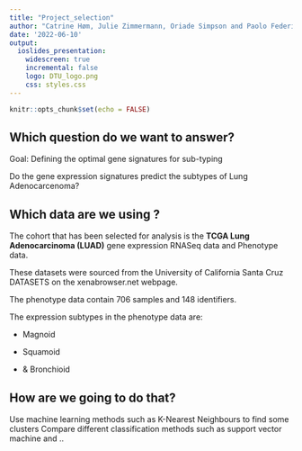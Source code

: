 ```yaml
---
title: "Project_selection"
author: "Catrine Høm, Julie Zimmermann, Oriade Simpson and Paolo Federico"
date: '2022-06-10'
output:
  ioslides_presentation:
    widescreen: true
    incremental: false
    logo: DTU_logo.png
    css: styles.css
---
```


```r
knitr::opts_chunk$set(echo = FALSE)
```

## Which question do we want to answer?

Goal:  Defining the optimal gene signatures for sub-typing

Do the gene expression signatures predict the subtypes of Lung Adenocarcenoma?


## Which data are we using ?

The cohort that has been selected for analysis is the **TCGA Lung Adenocarcinoma (LUAD)** gene expression RNASeq data and Phenotype data.

These datasets were sourced from the University of California Santa Cruz DATASETS on the xenabrowser.net webpage.  

The phenotype data contain 706 samples and 148 identifiers. 

The expression subtypes in the phenotype data are:

* Magnoid

* Squamoid 

* & Bronchioid

## How are we going to do that?

Use machine learning methods such as K-Nearest Neighbours to find some clusters 
Compare different classification methods such as support vector machine and ..
